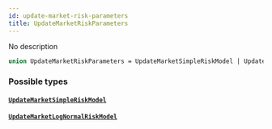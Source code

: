 ```yaml
---
id: update-market-risk-parameters
title: UpdateMarketRiskParameters
---
```



No description

```graphql
union UpdateMarketRiskParameters = UpdateMarketSimpleRiskModel | UpdateMarketLogNormalRiskModel
```


### Possible types

#### [`UpdateMarketSimpleRiskModel`](/docs/graphql/objects/update-market-simple-risk-model) 




#### [`UpdateMarketLogNormalRiskModel`](/docs/graphql/objects/update-market-log-normal-risk-model) 






